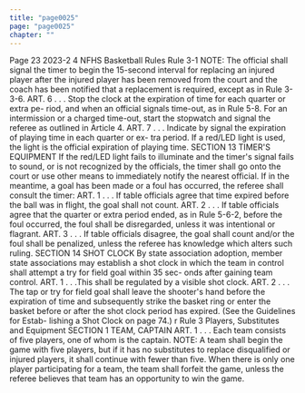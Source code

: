 ```yaml
---
title: "page0025"
page: "page0025"
chapter: ""
---
```


Page 23 2023-2 4 NFHS Basketball Rules Rule 3-1 NOTE: The official shall signal the timer to begin the 15-second interval for replacing an injured player after the injured player has been removed from the court and the coach has been notified that a replacement is required, except as in Rule 3-3-6. ART. 6 . . . Stop the clock at the expiration of time for each quarter or extra pe- riod, and when an official signals time-out, as in Rule 5-8. For an intermission or a charged time-out, start the stopwatch and signal the referee as outlined in Article 4. ART. 7 . . . Indicate by signal the expiration of playing time in each quarter or ex- tra period. If a red/LED light is used, the light is the official expiration of playing time. SECTION 13 TIMER'S EQUIPMENT If the red/LED light fails to illuminate and the timer's signal fails to sound, or is not recognized by the officials, the timer shall go onto the court or use other means to immediately notify the nearest official. If in the meantime, a goal has been made or a foul has occurred, the referee shall consult the timer: ART. 1 . . . If table officials agree that time expired before the ball was in flight, the goal shall not count. ART. 2 . . . If table officials agree that the quarter or extra period ended, as in Rule 5-6-2, before the foul occurred, the foul shall be disregarded, unless it was intentional or flagrant. ART. 3 . . . If table officials disagree, the goal shall count and/or the foul shall be penalized, unless the referee has knowledge which alters such ruling. SECTION 14 SHOT CLOCK By state association adoption, member state associations may establish a shot clock in which the team in control shall attempt a try for field goal within 35 sec- onds after gaining team control. ART. 1 . . .This shall be regulated by a visible shot clock. ART. 2 . . . The tap or try for field goal shall leave the shooter's hand before the expiration of time and subsequently strike the basket ring or enter the basket before or after the shot clock period has expired. (See the Guidelines for Estab- lishing a Shot Clock on page 74.) r Rule 3 Players, Substitutes and Equipment SECTION 1 TEAM, CAPTAIN ART. 1 . . . Each team consists of five players, one of whom is the captain. NOTE: A team shall begin the game with five players, but if it has no substitutes to replace disqualified or injured players, it shall continue with fewer than five. When there is only one player participating for a team, the team shall forfeit the game, unless the referee believes that team has an opportunity to win the game.
